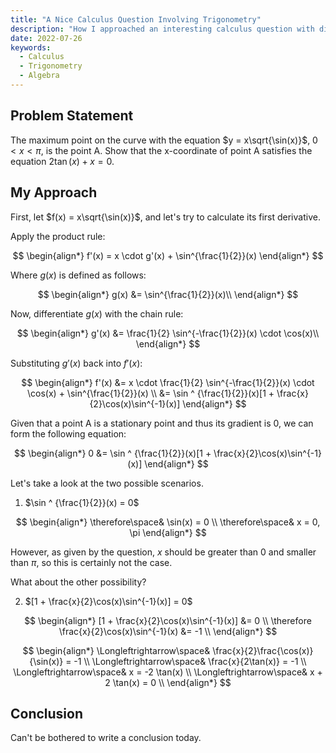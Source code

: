 ```yaml
---
title: "A Nice Calculus Question Involving Trigonometry"
description: "How I approached an interesting calculus question with differentiation."
date: 2022-07-26
keywords:
  - Calculus
  - Trigonometry
  - Algebra
---
```


## Problem Statement

The maximum point on the curve with the equation $y = x\sqrt{\sin(x)}$, $0 < x < \pi$, is the point A. Show that the x-coordinate of point A satisfies the equation $2\tan(x) + x = 0$.

## My Approach

First, let $f(x) = x\sqrt{\sin(x)}$, and let's try to calculate its first derivative.

Apply the product rule:

$$
\begin{align*}
f'(x) = x \cdot g'(x) + \sin^{\frac{1}{2}}(x)
\end{align*}
$$

Where $g(x)$ is defined as follows:

$$
\begin{align*}
g(x) &= \sin^{\frac{1}{2}}(x)\\
\end{align*}
$$

Now, differentiate $g(x)$ with the chain rule:

$$
\begin{align*}
g'(x) &= \frac{1}{2} \sin^{-\frac{1}{2}}(x) \cdot \cos(x)\\
\end{align*}
$$

Substituting $g'(x)$ back into $f'(x)$:

$$
\begin{align*}
f'(x) &= x \cdot \frac{1}{2} \sin^{-\frac{1}{2}}(x) \cdot \cos(x) + \sin^{\frac{1}{2}}(x) \\
&= \sin ^ {\frac{1}{2}}(x)[1 + \frac{x}{2}\cos(x)\sin^{-1}(x)]
\end{align*}
$$

Given that a point A is a stationary point and thus its gradient is 0, we can form the following equation:

$$
\begin{align*}
0 &= \sin ^ {\frac{1}{2}}(x)[1 + \frac{x}{2}\cos(x)\sin^{-1}(x)]
\end{align*}
$$

Let's take a look at the two possible scenarios.

1. $\sin ^ {\frac{1}{2}}(x) = 0$

$$
\begin{align*}
\therefore\space& \sin(x) = 0 \\
\therefore\space& x = 0, \pi
\end{align*}
$$

However, as given by the question, $x$ should be greater than 0 and smaller than $\pi$, so this is certainly not the case.

What about the other possibility?

2. $[1 + \frac{x}{2}\cos(x)\sin^{-1}(x)] = 0$

$$
\begin{align*}
[1 + \frac{x}{2}\cos(x)\sin^{-1}(x)] &= 0 \\
\therefore \frac{x}{2}\cos(x)\sin^{-1}(x) &= -1 \\
\end{align*}
$$

$$
\begin{align*}
\Longleftrightarrow\space& \frac{x}{2}\frac{\cos(x)}{\sin(x)} = -1 \\
\Longleftrightarrow\space& \frac{x}{2\tan(x)} = -1 \\
\Longleftrightarrow\space& x = -2 \tan(x) \\
\Longleftrightarrow\space& x + 2 \tan(x) = 0 \\
\end{align*}
$$

## Conclusion

Can't be bothered to write a conclusion today.
